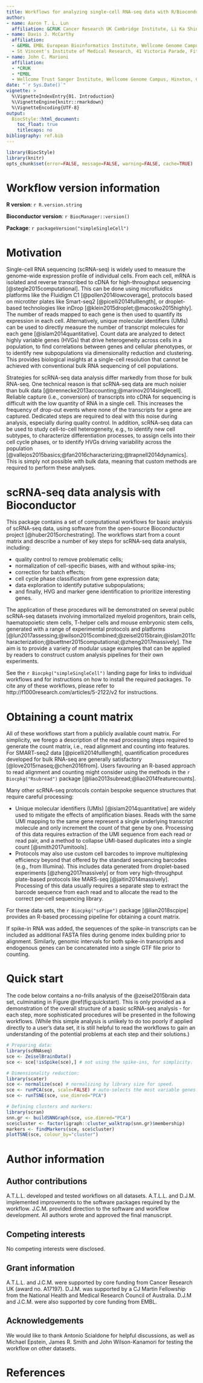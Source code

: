 ```yaml
---
title: Workflows for analyzing single-cell RNA-seq data with R/Bioconductor
author: 
- name: Aaron T. L. Lun
  affiliation: &CRUK Cancer Research UK Cambridge Institute, Li Ka Shing Centre, Robinson Way, Cambridge CB2 0RE, United Kingdom
- name: Davis J. McCarthy
  affiliation: 
  - &EMBL EMBL European Bioinformatics Institute, Wellcome Genome Campus, Hinxton, Cambridge CB10 1SD, United Kingdom
  - St Vincent's Institute of Medical Research, 41 Victoria Parade, Fitzroy, Victoria 3065, Australia
- name: John C. Marioni
  affiliation: 
  - *CRUK
  - *EMBL
  - Wellcome Trust Sanger Institute, Wellcome Genome Campus, Hinxton, Cambridge CB10 1SA, United Kingdom
date: "`r Sys.Date()`"
vignette: >
  %\VignetteIndexEntry{01. Introduction}
  %\VignetteEngine{knitr::rmarkdown}
  %\VignetteEncoding{UTF-8}    
output: 
  BiocStyle::html_document:
    toc_float: true
    titlecaps: no
bibliography: ref.bib
---
```


```r
library(BiocStyle)
library(knitr)
opts_chunk$set(error=FALSE, message=FALSE, warning=FALSE, cache=TRUE)
```

# Workflow version information

**R version**: `r R.version.string`

**Bioconductor version**: `r BiocManager::version()`

**Package**: `r packageVersion("simpleSingleCell")`

# Motivation

Single-cell RNA sequencing (scRNA-seq) is widely used to measure the genome-wide expression profile of individual cells.
From each cell, mRNA is isolated and reverse transcribed to cDNA for high-throughput sequencing [@stegle2015computational].
This can be done using microfluidics platforms like the Fluidigm C1 [@pollen2014lowcoverage], protocols based on microtiter plates like Smart-seq2 [@picelli2014fulllength], or droplet-based technologies like inDrop [@klein2015droplet;@macosko2015highly].
The number of reads mapped to each gene is then used to quantify its expression in each cell.
Alternatively, unique molecular identifiers (UMIs) can be used to directly measure the number of transcript molecules for each gene [@islam2014quantitative].
Count data are analyzed to detect highly variable genes (HVGs) that drive heterogeneity across cells in a population, to find correlations between genes and cellular phenotypes, or to identify new subpopulations via dimensionality reduction and clustering. 
This provides biological insights at a single-cell resolution that cannot be achieved with conventional bulk RNA sequencing of cell populations.

Strategies for scRNA-seq data analysis differ markedly from those for bulk RNA-seq.
One technical reason is that scRNA-seq data are much noisier than bulk data [@brennecke2013accounting;@marinov2014singlecell].
Reliable capture (i.e., conversion) of transcripts into cDNA for sequencing is difficult with the low quantity of RNA in a single cell.
This increases the frequency of drop-out events where none of the transcripts for a gene are captured.
Dedicated steps are required to deal with this noise during analysis, especially during quality control.
In addition, scRNA-seq data can be used to study cell-to-cell heterogeneity, e.g., to identify new cell subtypes, to characterize differentiation processes, to assign cells into their cell cycle phases, or to identify HVGs driving variability across the population [@vallejos2015basics;@fan2016characterizing;@trapnell2014dynamics].
This is simply not possible with bulk data, meaning that custom methods are required to perform these analyses. 

# scRNA-seq data analysis with Bioconductor

This package contains a set of computational workflows for basic analysis of scRNA-seq data, using software from the open-source Bioconductor project [@huber2015orchestrating].
The workflows start from a count matrix and describe a number of key steps for scRNA-seq data analysis, including:

- quality control to remove problematic cells;
- normalization of cell-specific biases, with and without spike-ins; 
- correction for batch effects; 
- cell cycle phase classification from gene expression data; 
- data exploration to identify putative subpopulations; 
- and finally, HVG and marker gene identification to prioritize interesting genes.

The application of these procedures will be demonstrated on several public scRNA-seq datasets involving immortalized myeloid progenitors, brain cells, haematopoietic stem cells, T-helper cells and mouse embryonic stem cells, generated with a range of experimental protocols and platforms [@lun2017assessing;@wilson2015combined;@zeisel2015brain;@islam2011characterization;@buettner2015computational;@zheng2017massively].
The aim is to provide a variety of modular usage examples that can be applied by readers to construct custom analysis pipelines for their own experiments.

See the `r Biocpkg("simpleSingleCell")` landing page for links to individual workflows and for instructions on how to install the required packages.
To cite any of these workflows, please refer to http://f1000research.com/articles/5-2122/v2 for instructions.

# Obtaining a count matrix

All of these workflows start from a publicly available count matrix.
For simplicity, we forego a description of the read processing steps required to generate the count matrix, i.e., read alignment and counting into features.
For SMART-seq2 data [@picelli2014fulllength], quantification procedures developed for bulk RNA-seq are generally satisfactory [@love2015rnaseq;@chen2016from].
Users favouring an R-based approach to read alignment and counting might consider using the methods in the `r Biocpkg("Rsubread")` package [@liao2013subread;@liao2014featurecounts].

Many other scRNA-seq protocols contain bespoke sequence structures that require careful processing:

- Unique molecular identifiers (UMIs) [@islam2014quantitative] are widely used to mitigate the effects of amplification biases.
Reads with the same UMI mapping to the same gene represent a single underlying transcript molecule and only increment the count of that gene by one.
Processing of this data requires extraction of the UMI sequence from each read or read pair, and a method to collapse UMI-based duplicates into a single count [@smith2017umitools].
- Protocols may also use custom cell barcodes to improve multiplexing efficiency beyond that offered by the standard sequencing barcodes (e.g., from Illumina).
This includes data generated from droplet-based experiments [@zheng2017massively] or from very high-throughput plate-based protocols like MARS-seq [@jaitin2014massively].
Processing of this data usually requires a separate step to extract the barcode sequence from each read and to allocate the read to the correct per-cell sequencing library.

For these data sets, the `r Biocpkg("scPipe")` package [@lian2018scpipe] provides an R-based processing pipeline for obtaining a count matrix. 

If spike-in RNA was added, the sequences of the spike-in transcripts can be included as additional FASTA files during genome index building prior to alignment.
Similarly, genomic intervals for both spike-in transcripts and endogenous genes can be concatenated into a single GTF file prior to counting.

# Quick start

The code below contains a no-frills analysis of the @zeisel2015brain data set, culminating in Figure \@ref(fig:quickstart).
This is only provided as a demonstration of the overall structure of a basic scRNA-seq analysis -
for each step, more sophisticated procedures will be presented in the following workflows.
(While this simple analysis is unlikely to do too poorly if applied directly to a user's data set,
it is still helpful to read the workflows to gain an understanding of the potential problems at each step and their solutions.)

```r
# Preparing data:
library(scRNAseq)
sce <- ZeiselBrainData()
sce <- sce[!isSpike(sce),] # not using the spike-ins, for simplicity.

# Dimensionality reduction:
library(scater)
sce <- normalize(sce) # normalizing by library size for speed.
sce <- runPCA(sce, scale=FALSE) # auto-selects the most variable genes.
sce <- runTSNE(sce, use_dimred="PCA")

# Defining clusters and markers:
library(scran)
snn.gr <- buildSNNGraph(sce, use.dimred="PCA")
sce$cluster <- factor(igraph::cluster_walktrap(snn.gr)$membership)
markers <- findMarkers(sce, sce$cluster)
plotTSNE(sce, colour_by="cluster")
```

# Author information

## Author contributions

A.T.L.L. developed and tested workflows on all datasets.
A.T.L.L. and D.J.M. implemented improvements to the software packages required by the workflow.
J.C.M. provided direction to the software and workflow development.
All authors wrote and approved the final manuscript.

## Competing interests

No competing interests were disclosed.

## Grant information

A.T.L.L. and J.C.M. were supported by core funding from Cancer Research UK (award no. A17197).
D.J.M. was supported by a CJ Martin Fellowship from the National Health and Medical Research Council of Australia.
D.J.M and J.C.M. were also supported by core funding from EMBL.

## Acknowledgements

We would like to thank Antonio Scialdone for helpful discussions, as well as Michael Epstein, James R. Smith and John Wilson-Kanamori for testing the workflow on other datasets.

# References

